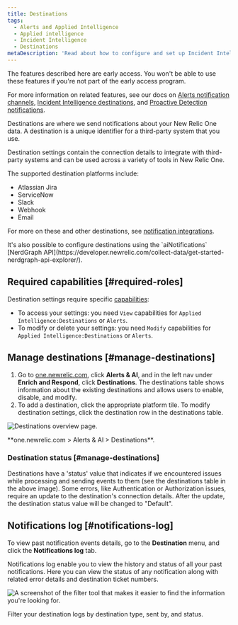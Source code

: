 ```yaml
---
title: Destinations
tags:
  - Alerts and Applied Intelligence
  - Applied intelligence
  - Incident Intelligence
  - Destinations
metaDescription: 'Read about how to configure and set up Incident Intelligence destinations.'
---
```


<Callout title="Early access">
The features described here are early access. You won't be able to use these features if you're not part of the early access program.

For more information on related features, see our docs on [Alerts notification channels](/docs/alerts-applied-intelligence/new-relic-alerts/alert-notifications/notification-channels-control-where-send-alerts/), [Incident Intelligence destinations](/docs/alerts-applied-intelligence/applied-intelligence/incident-intelligence/incident-intelligence-destination-examples/), and [Proactive Detection notifications](/docs/alerts-applied-intelligence/applied-intelligence/proactive-detection/proactive-detection-applied-intelligence/#set-up).

</Callout>

Destinations are where we send notifications about your New Relic One data. A destination is a unique identifier for a third-party system that you use.

Destination settings contain the connection details to integrate with third-party systems and can be used across a variety of tools in New Relic One.

The supported destination platforms include:

- Atlassian Jira
- ServiceNow
- Slack
- Webhook
- Email

For more on these and other destinations, see [notification integrations](/docs/alerts-applied-intelligence/notifications/notification-integrations).

<Callout variant="tip">
  It's also possible to configure destinations using the `aiNotifications`
  [NerdGraph
  API](https://developer.newrelic.com/collect-data/get-started-nerdgraph-api-explorer/).
</Callout>

## Required capabilities [#required-roles]

Destination settings require specific [capabilities](/docs/accounts/accounts-billing/new-relic-one-user-management/user-management-concepts#capabilities):

- To access your settings: you need `View` capabilities for `Applied Intelligence:Destinations` or `Alerts`.
- To modify or delete your settings: you need `Modify` capabilities for `Applied Intelligence:Destinations` or `Alerts`.

## Manage destinations [#manage-destinations]

1. Go to [one.newrelic.com](https://docs.newrelic.com/one.newrelic.com), click **Alerts & AI**, and in the left nav under **Enrich and Respond**, click **Destinations**. The destinations table shows information about the existing destinations and allows users to enable, disable, and modify.
2. To add a destination, click the appropriate platform tile. To modify destination settings, click the destination row in the destinations table.

![Destinations overview page.](src/images/destinations-overview.png 'Destinations overview page')

<figcaption>**one.newrelic.com > Alerts & AI > Destinations**.</figcaption>

### Destination status [#manage-destinations]

Destinations have a 'status' value that indicates if we encountered issues while processing and sending events to them (see the destinations table in the above image).
Some errors, like Authentication or Authorization issues, require an update to the destination's connection details. After the update, the destination status value will be changed to "Default".

## Notifications log [#notifications-log]

To view past notification events details, go to the **Destination** menu, and click the **Notifications log** tab.

Notifications log enable you to view the history and status of all your past notifications. Here you can view the status of any notification along with related error details and destination ticket numbers.

![A screenshot of the filter tool that makes it easier to find the information you're looking for.](src/images/filter-destinations.png "The filter tool that makes it easier to find the information you're looking for.")

<figcaption>
  Filter your destination logs by destination type, sent by, and status.
</figcaption>
